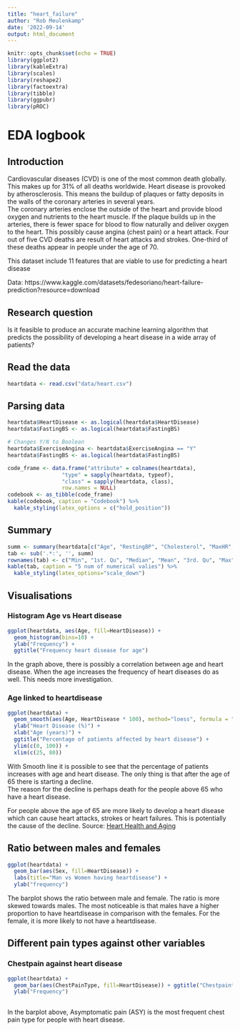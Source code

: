 ```yaml
---
title: "heart_failure"
author: "Rob Meulenkamp"
date: '2022-09-14'
output: html_document
---
```


```r
knitr::opts_chunk$set(echo = TRUE)
library(ggplot2)
library(kableExtra)
library(scales)
library(reshape2)
library(factoextra)
library(tibble)
library(ggpubr)
library(pROC)
```

# EDA logbook

## Introduction
Cardiovascular diseases (CVD) is one of the most common death globally. This makes up for 31% of all deaths worldwide. Heart disease is provoked by atherosclerosis. This means the buildup of plaques or fatty deposits in the walls of the coronary arteries in several years.  
The coronary arteries enclose the outside of the heart and provide blood oxygen and nutrients to the heart muscle. If the plaque builds up in the arteries, there is fewer space for blood to flow naturally and deliver oxygen to the heart. This possibly cause angina (chest pain) or a heart attack. Four out of five CVD deaths are result of heart attacks and strokes. One-third of these deaths appear in people under the age of 70.

This dataset include 11 features that are viable to use for predicting a heart disease


Data:
https://www.kaggle.com/datasets/fedesoriano/heart-failure-prediction?resource=download


## Research question

Is it feasible to produce an accurate machine learning algorithm that predicts the possibility of developing a heart disease in a wide array of patients? 

## Read the data

```r

heartdata <- read.csv("data/heart.csv")

```

## Parsing data

```r

heartdata$HeartDisease <- as.logical(heartdata$HeartDisease)
heartdata$FastingBS <- as.logical(heartdata$FastingBS)

# Changes Y/N to Boolean
heartdata$ExerciseAngina <- heartdata$ExerciseAngina == "Y"
heartdata$FastingBS <- as.logical(heartdata$FastingBS)
```



```r
code_frame <- data.frame("attribute" = colnames(heartdata),
                 "type" = sapply(heartdata, typeof), 
                 "class" = sapply(heartdata, class),
                 row.names = NULL)
codebook <- as_tibble(code_frame)
kable(codebook, caption = "Codebook") %>%
  kable_styling(latex_options = c("hold_position"))
```

## Summary

```r
summ <- summary(heartdata[c("Age", "RestingBP", "Cholesterol", "MaxHR", "Oldpeak")])
tab <- sub('.*:', '', summ)
rownames(tab) <- c("Min", "1st. Qu", "Median", "Mean", "3rd. Qu", "Max")
kable(tab, caption = "5 num of numerical valies") %>% 
  kable_styling(latex_options="scale_down")
```
## Visualisations 

### Histogram Age vs Heart disease

```r
ggplot(heartdata, aes(Age, fill=HeartDisease)) +
  geom_histogram(bins=10) +
  ylab("Frequency") +
  ggtitle("Frequency heart disease for age")
```

In the graph above, there is possibly a correlation between age and heart disease.
When the age increases the frequency of heart diseases do as well. 
This needs more investigation.


### Age linked to heartdisease

```r
ggplot(heartdata) + 
  geom_smooth(aes(Age, HeartDisease * 100), method="loess", formula = "y ~ x", color=hue_pal()(1)) + 
  ylab("Heart Disease (%)") + 
  xlab("Age (years)") +
  ggtitle("Percentage of patients affected by heart disease") + 
  ylim(c(0, 100)) +
  xlim(c(25, 80))

```
With Smooth line it is possible to see that the percentage of patients increases with age and heart disease. The only thing is that after the age of 65 there is starting a decline.  
The reason for the decline is perhaps death for the people above 65 who have a heart disease.

For people above the age of 65 are more likely to develop a heart disease which can cause heart attacks, strokes or heart failures. This is potentially the cause of the decline. 
Source: [Heart Health and Aging](https://www.nia.nih.gov/health/heart-health-and-aging)



## Ratio between males and females

```r
ggplot(heartdata) +
  geom_bar(aes(Sex, fill=HeartDisease)) +
  labs(title="Man vs Women having heartdisease") +
  ylab("frequency")

```

The barplot shows the ratio between male and female. The ratio is more skewed towards males.
The most noticeable is that males have a higher proportion to have heartdisease in comparison with the females. For the female, it is more likely to not have a heartdisease. 




## Different pain types against other variables

### Chestpain against heart disease 

```r

ggplot(heartdata) +
  geom_bar(aes(ChestPainType, fill=HeartDisease)) + ggtitle("Chestpaintype vs heart disease")   + 
  ylab("Frequency")
  

```

In the barplot above, Asymptomatic pain (ASY) is the most frequent chest pain type for people with heart disease.




